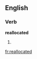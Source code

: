 ==English==

===Verb===
'''reallocated'''

# {{present participle of|[[reallocate]]}}

[[fr:reallocated]]